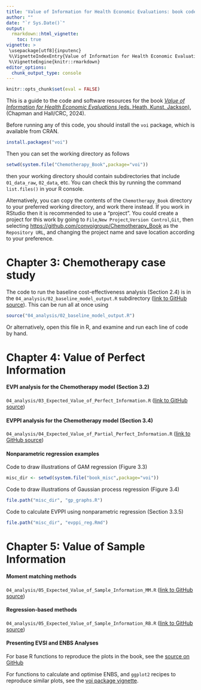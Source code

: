 ```yaml
---
title: 'Value of Information for Health Economic Evaluations: book code resources'
author: ""
date: "`r Sys.Date()`"
output: 
  rmarkdown::html_vignette:
    toc: true
vignette: >
 \usepackage[utf8]{inputenc}
 %\VignetteIndexEntry{Value of Information for Health Economic Evaluations: book code resources}
 %\VignetteEngine{knitr::rmarkdown}
editor_options: 
  chunk_output_type: console
---
```


```r
knitr::opts_chunk$set(eval = FALSE)
```


This is a guide to the code and software resources for the book [_Value of Information for Health Economic Evaluations_ (eds. Heath, Kunst, Jackson)](https://doi.org/10.1201/9781003156109), (Chapman and Hall/CRC, 2024). 

Before running any of this code, you should install the `voi` package, which is available from CRAN.

```r
install.packages("voi")
```

Then you can set the working directory as follows 

```r
setwd(system.file("Chemotherapy_Book",package="voi"))
```

then your working directory should contain subdirectories that include `01_data_raw`, `02_data`, etc.  You can check this by running the command `list.files()` in your R console.

Alternatively, you can copy the contents of the `Chemotherapy_Book` directory to your preferred working directory, and work there instead.  If you work in RStudio then it is recommended to use a "project".  You could create a project for this work by going to `File`,`New Project`,`Version Control`,`Git`, then selecting [https://github.com/convoigroup/Chemotherapy_Book](https://github.com/convoigroup/Chemotherapy_Book) as the `Repository URL`, and changing the project name and save location according to your preference.

# Chapter 3: Chemotherapy case study 

The code to run the baseline cost-effectiveness analysis (Section 2.4) is in the `04_analysis/02_baseline_model_output.R` subdirectory ([link to GitHub source](https://raw.githubusercontent.com/convoigroup/Chemotherapy_Book/main/04_analysis/02_baseline_model_output.R)).  This can be run all at once using 

```r
source("04_analysis/02_baseline_model_output.R")
```

Or alternatively, open this file in R, and examine and run each line of code by hand. 


# Chapter 4: Value of Perfect Information

#### EVPI analysis for the Chemotherapy model (Section 3.2)

`04_analysis/03_Expected_Value_of_Perfect_Information.R` ([link to GitHub source](https://raw.githubusercontent.com/convoigroup/Chemotherapy_Book/main/04_analysis/03_Expected_Value_of_Perfect_Information.R))

#### EVPPI analysis for the Chemotherapy model  (Section 3.4) 

`04_analysis/04_Expected_Value_of_Partial_Perfect_Information.R` ([link to GitHub source](https://raw.githubusercontent.com/convoigroup/Chemotherapy_Book/main/04_analysis/04_Expected_Value_of_Partial_Perfect_Information.R))


#### Nonparametric regression examples

Code to draw illustrations of GAM regression (Figure 3.3)
```r
misc_dir <- setwd(system.file("book_misc",package="voi"))
```

Code to draw illustrations of Gaussian process regression (Figure 3.4)
```r
file.path("misc_dir", "gp_graphs.R")
```

Code to calculate EVPPI using nonparametric regression (Section 3.3.5)
```r
file.path("misc_dir", "evppi_reg.Rmd")
```


# Chapter 5: Value of Sample Information


#### Moment matching methods 

`04_analysis/05_Expected_Value_of_Sample_Information_MM.R` ([link to GitHub source](https://raw.githubusercontent.com/convoigroup/Chemotherapy_Book/main/04_analysis/05_Expected_Value_of_Sample_Information_MM.R))


#### Regression-based methods

`04_analysis/05_Expected_Value_of_Sample_Information_RB.R` ([link to GitHub source](https://raw.githubusercontent.com/convoigroup/Chemotherapy_Book/main/04_analysis/05_Expected_Value_of_Sample_Information_RB.R))


#### Presenting EVSI and ENBS Analyses

For base R functions to reproduce the plots in the book, see the [source on GitHub](https://raw.githubusercontent.com/convoigroup/Chemotherapy_Book/main/04_analysis/06_Plotting_Book.R)

For functions to calculate and optimise ENBS, and `ggplot2` recipes to reproduce similar plots, see the [voi package vignette](plots.html).
